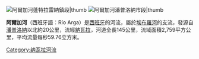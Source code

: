 [[Image:PuenteArga.jpg|阿爾加河[[蓬特拉雷納]]鎮段|thumb]]
[[File:Rio_Arga.JPG|阿爾加河[[潘普洛納]]市段|thumb]]

'''阿爾加河'''（西班牙語：Río Arga）是[[西班牙|西班牙]]的河流，屬於[[埃布羅河|埃布羅河]]的支流，發源自[[潘普洛納|潘普洛納]]以北約20公里，流經[[納瓦拉|納瓦拉]]，河道全長145公里，流域面積2,759平方公里，平均流量每秒59.76立方米。

{{Spain-geo-stub}}
[[Category:纳瓦拉河流|Category:纳瓦拉河流]]